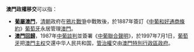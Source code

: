'''澳門政權移交'''可以指：
* '''[[葡屬澳門|葡屬澳門]]'''，[[清朝|清朝]]政府在[[鴉片戰爭|鴉片戰爭]]中戰敗後，於1887年簽訂《[[中葡和好通商條約|中葡和好通商條約]]》[[葡萄牙|葡萄牙]]永居管理[[澳門|澳門]]。
* '''[[澳門回歸|澳門回歸]]'''，1987年[[中葡談判|中葡談判]]並簽署《[[中葡聯合聲明|中葡聯合聲明]]》，於1997年7月1日，[[葡萄牙|葡萄牙]]把[[澳門|澳門]][[主权|主权]]交還中华人民共和国，[[管治權|管治權]]交由[[澳門特別行政區政府|澳門特別行政區政府]]。

{{Disambig|Cat=事件消歧义}}